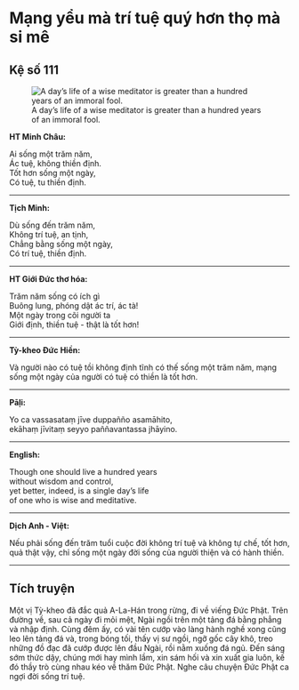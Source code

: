 # Mạng yểu mà trí tuệ quý hơn thọ mà si mê {- #mang-yeu-ma-tri-tue-quy-hon-tho-ma-si-me}

## Kệ số 111 {- #ke-so-111}

![A day’s life of a wise meditator is greater than a hundred years of an immoral fool.](images/kinh-phap-cu-ke-so-111-dhammapada-verse-111.jpg){fig-align="center" .lightbox}

**HT Minh Châu:**

Ai sống một trăm năm,  
Ác tuệ, không thiền định.  
Tốt hơn sống một ngày,  
Có tuệ, tu thiền định.  

<hr class="divider">

**Tịch Minh:**

Dù sống đến trăm năm,  
Không trí tuệ, an tịnh,  
Chẳng bằng sống một ngày,  
Có trí tuệ, thiền định.  

<hr class="divider">

**HT Giới Đức thơ hóa:**

Trăm năm sống có ích gì  
Buông lung, phóng dật ác trí, ác tà!  
Một ngày trong cõi người ta  
Giới định, thiền tuệ - thật là tốt hơn!  

<hr class="divider">

**Tỳ-kheo Đức Hiền:**

Và người nào có tuệ tồi không định tĩnh có thế sống một trăm năm, mạng sống một ngày của người có tuệ có thiền là tốt hơn.

<hr class="divider">

**Pāḷi:**

Yo ca vassasataṃ jīve duppañño asamāhito,  
ekāhaṃ jīvitaṃ seyyo paññavantassa jhāyino.  

<hr class="divider">

**English:**

Though one should live a hundred years  
without wisdom and control,  
yet better, indeed, is a single day's life  
of one who is wise and meditative.  

<hr class="divider">

**Dịch Anh - Việt:**

Nếu phải sống đến trăm tuổi cuộc đời không trí tuệ và không tự chế, tốt hơn, quả thật vậy, chỉ sống một ngày đời sống của người thiện và có hành thiền.  

<hr class="divider">

## Tích truyện {- #tich-truyen}

Một vị Tỳ-kheo đã đắc quả A-La-Hán trong rừng, đi về viếng Ðức Phật. Trên đường về, sau cả ngày đi mỏi mệt, Ngài ngồi trên một tảng đá bằng phẳng và nhập định. Cùng đêm ấy, có vài tên cướp vào làng hành nghề xong cũng leo lên tảng đá và, trong bóng tối, thấy vị sư ngồi, ngỡ gốc cây khô, treo những đồ đạc đã cướp được lên đầu Ngài, rồi nằm xuống đá ngủ. Ðến sáng sớm thức dậy, chúng mới hay mình lầm, xin sám hối và xin xuất gia luôn, kế đó thầy trò cùng nhau kéo về thăm Ðức Phật. Nghe câu chuyện Ðức Phật ca ngợi đời sống trí tuệ.